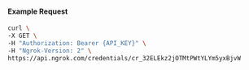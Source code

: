 #### Example Request

```bash
curl \
-X GET \
-H "Authorization: Bearer {API_KEY}" \
-H "Ngrok-Version: 2" \
https://api.ngrok.com/credentials/cr_32ELEkz2jOTMtPWtYLYm5yxBjvW
```
